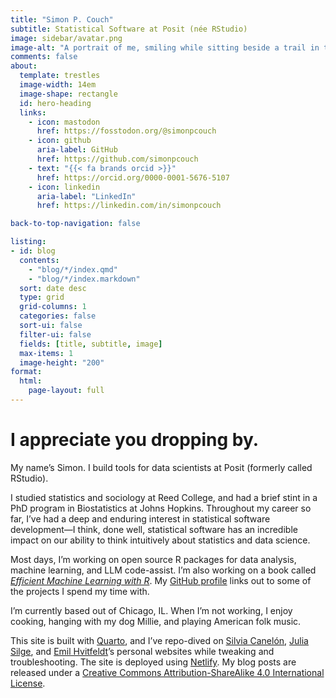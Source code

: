 ```yaml
---
title: "Simon P. Couch"
subtitle: Statistical Software at Posit (née RStudio)
image: sidebar/avatar.png
image-alt: "A portrait of me, smiling while sitting beside a trail in the woods."
comments: false
about:
  template: trestles
  image-width: 14em
  image-shape: rectangle
  id: hero-heading
  links:
    - icon: mastodon
      href: https://fosstodon.org/@simonpcouch
    - icon: github
      aria-label: GitHub
      href: https://github.com/simonpcouch
    - text: "{{< fa brands orcid >}}"
      href: https://orcid.org/0000-0001-5676-5107
    - icon: linkedin
      aria-label: "LinkedIn"
      href: https://linkedin.com/in/simonpcouch

back-to-top-navigation: false

listing: 
- id: blog
  contents: 
    - "blog/*/index.qmd"
    - "blog/*/index.markdown"
  sort: date desc
  type: grid
  grid-columns: 1
  categories: false
  sort-ui: false
  filter-ui: false
  fields: [title, subtitle, image]
  max-items: 1
  image-height: "200"
format: 
  html: 
    page-layout: full
---
```


<div class="quarto-title">
<h1 class="title">I appreciate you dropping by.</h1>
</div>

  My name's Simon. I build tools for data scientists at Posit (formerly called RStudio).
  
  I studied statistics and sociology at Reed College, and had a brief stint in a PhD program in Biostatistics at Johns Hopkins. Throughout my career so far, I've had a deep and enduring interest in statistical software development---I think, done well, statistical software has an incredible impact on our ability to think intuitively about statistics and data science.
  
  Most days, I'm working on open source R packages for data analysis, machine learning, and LLM code-assist. I'm also working on a book called [_Efficient Machine Learning with R_](https://emlwr.org). My [GitHub profile](https://github.com/simonpcouch) links out to some of the projects I spend my time with.

  I'm currently based out of Chicago, IL. When I'm not working, I enjoy cooking, hanging with my dog Millie, and playing American folk music.

  This site is built with [Quarto](https://quarto.org/), and I've repo-dived on [Silvia Canelón](https://www.silviacanelon.com/), [Julia Silge](juliasilge.com), and [Emil Hvitfeldt](https://emilhvitfeldt.com/)'s personal websites while tweaking and troubleshooting. The site is deployed using [Netlify](https://www.netlify.com/). My blog posts are released under a [Creative Commons Attribution-ShareAlike 4.0 International License](https://creativecommons.org/licenses/by-sa/4.0/).


